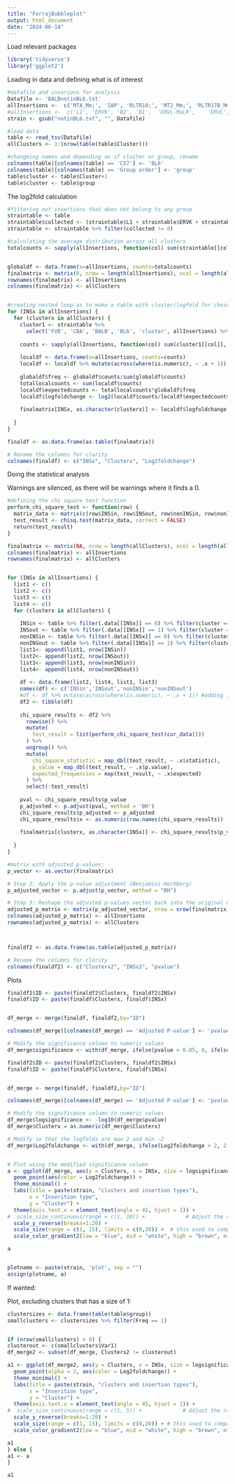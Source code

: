 ---
title: "FerrajBubbleplot"
output: html_document
date: "2024-06-14"
---

Load relevant packages
```{r setup, include=FALSE}
library('tidyverse')
library('ggplot2')
```

Loading in data and defining what is of interest
```{r}
#datafile and inserions for analysis
Datafile <- 'BALBnotinBL6.txt'
allInsertions <-  c('MTA_Mm;', 'IAP', 'RLTR10;', 'MT2_Mm;', 'RLTR17B_Mm;')
#allInsertions <-  c('L1', 'ERVK', 'B2', 'B1',	'ERVL-MaLR',	'ERVL', 'ERV1', 'B4')
strain <- gsub("notinBL6.txt", "", Datafile)

#load data
table <- read_tsv(Datafile)
allClusters <- 1:(nrow(table(table$Cluster)))

#changeing names and depending on if cluster or group, rename
colnames(table)[colnames(table) == 'C57'] <- 'BL6'
colnames(table)[colnames(table) == 'Group order'] <- 'group'
table$cluster <- table$Cluster+1
table$cluster <- table$group

```


The log2fold calculation

```{r}

#filtering out insertions that does not belong to any group
straintable <- table
straintable$collected <- (straintable$L1 + straintable$ERVK + straintable$B2 + straintable$B1 + straintable$'ERVL-MaLR' + straintable$ERVL + straintable$ERV1 +straintable$B4)
straintable <- straintable %>% filter(collected != 0)

#calculating the average distribution across all clusters
totalcounts <- sapply(allInsertions, function(col) sum(straintable[[col]], na.rm = FALSE))


globaldf <- data.frame(x=allInsertions, counts=totalcounts)
finalmatrix <- matrix(0, nrow = length(allInsertions), ncol = length(allClusters))
rownames(finalmatrix) <- allInsertions
colnames(finalmatrix) <- allClusters


#creating nested loop as to make a table with cluster/logfold for chosen strain
for (INSx in allInsertions) {
  for (clusterx in allClusters) {
    cluster1 <- straintable %>% 
      select('FVB', 'CBA', 'BALB', 'BL6', 'cluster', allInsertions) %>% filter(cluster == clusterx )
    
    counts <- sapply(allInsertions, function(col) sum(cluster1[[col]], na.rm = FALSE))
    
    localdf <- data.frame(x=allInsertions, counts=counts)
    localdf <- localdf %>% mutate(across(where(is.numeric), ~ .x + 1)) #adding 1 to every value to avoid 0
    
    globaldf$freq <- globaldf$counts/sum(globaldf$counts)
    totallocalcounts <- sum(localdf$counts)
    localdf$expectedcounts <- totallocalcounts*globaldf$freq
    localdf$logfoldchange <- log2(localdf$counts/localdf$expectedcounts)
    
    finalmatrix[INSx, as.character(clusterx)] <- localdf$logfoldchange[which(localdf$x == INSx)]
    
  }
}

finaldf <- as.data.frame(as.table(finalmatrix))

# Rename the columns for clarity
colnames(finaldf) <- c("INSx", "Clusterx", "Log2foldchange")

```

Doing the statistical analysis 

Warnings are silenced, as there will be warnings where it finds a 0.
```{r, warning=FALSE}

#defining the chi square test function
perform_chi_square_test <- function(row) {
  matrix_data <- matrix(c(row$INSin, row$INSout, row$nonINSin, row$nonINSout), nrow = 2, byrow = TRUE)
  test_result <- chisq.test(matrix_data, correct = FALSE)
  return(test_result)
}

finalmatrix <- matrix(NA, nrow = length(allClusters), ncol = length(allInsertions))
colnames(finalmatrix) <- allInsertions
rownames(finalmatrix) <- allClusters


for (INSx in allInsertions) {
  list1 <- c()
  list2 <- c()
  list3 <- c()
  list4 <- c()
  for (clusterx in allClusters) {
    
    INSin <- table %>% filter(.data[[INSx]] == 0) %>% filter(cluster == clusterx) 
    INSout <- table %>% filter(.data[[INSx]] == 1) %>% filter(cluster == clusterx) 
    nonINSin <- table %>% filter(.data[[INSx]] == 0) %>% filter(cluster != clusterx) 
    nonINSout <- table %>% filter(.data[[INSx]] == 1) %>% filter(cluster != clusterx)
    list1<- append(list1, nrow(INSin))
    list2<- append(list2, nrow(INSout))
    list3<- append(list3, nrow(nonINSin))
    list4<- append(list4, nrow(nonINSout))
    
    df <- data.frame(list2, list4, list1, list3)
    names(df) <- c('INSin','INSout','nonINSin','nonINSout')
    #df <- df %>% mutate(across(where(is.numeric), ~ .x + 1)) #adding 1 to every value to avoid 0
    df2 <- tibble(df)
    
    chi_square_results <- df2 %>% 
      rowwise() %>% 
      mutate(
        test_result = list(perform_chi_square_test(cur_data()))
      ) %>% 
      ungroup() %>% 
      mutate(
        chi_square_statistic = map_dbl(test_result, ~ .x$statistic),
        p_value = map_dbl(test_result, ~ .x$p.value),
        expected_frequencies = map(test_result, ~ .x$expected)
      ) %>% 
      select(-test_result)
    
    pval <- chi_square_results$p_value
    p_adjusted <- p.adjust(pval, method = 'BH')
    chi_square_results$p_adjusted <- p_adjusted
    chi_square_results$x <- as.numeric(row.names(chi_square_results))
    
    finalmatrix[clusterx, as.character(INSx)] <- chi_square_results$p_value[which(chi_square_results$x == clusterx)]
    
  }
}

#matrix with adjusted p-values:
p_vector <- as.vector(finalmatrix)

# Step 2: Apply the p-value adjustment (Benjamini-Hochberg)
p_adjusted_vector <- p.adjust(p_vector, method = "BH")

# Step 3: Reshape the adjusted p-values vector back into the original matrix dimensions
adjusted_p_matrix <- matrix(p_adjusted_vector, nrow = nrow(finalmatrix), ncol = ncol(finalmatrix))
colnames(adjusted_p_matrix) <- allInsertions
rownames(adjusted_p_matrix) <- allClusters



finaldf2 <- as.data.frame(as.table(adjusted_p_matrix))

# Rename the columns for clarity
colnames(finaldf2) <- c("Clusterx2", "INSx2", "pvalue")

```


Plots

```{r}
finaldf2$ID <- paste(finaldf2$Clusterx, finaldf2$INSx)
finaldf$ID <- paste(finaldf$Clusterx, finaldf$INSx)


df_merge <- merge(finaldf, finaldf2,by="ID") 

colnames(df_merge)[colnames(df_merge) == 'Adjusted P-value'] <- 'pvalue'

# Modify the significance column to numeric values
df_merge$significance <- with(df_merge, ifelse(pvalue > 0.05, 0, ifelse(pvalue > 0.02, 1, ifelse(pvalue > 0.01, 2, 3))))

```


```{r}
finaldf2$ID <- paste(finaldf2$Clusterx, finaldf2$INSx)
finaldf$ID <- paste(finaldf$Clusterx, finaldf$INSx)


df_merge <- merge(finaldf, finaldf2,by="ID") 

colnames(df_merge)[colnames(df_merge) == 'Adjusted P-value'] <- 'pvalue'

# Modify the significance column to numeric values
df_merge$logsignificance <- -log10(df_merge$pvalue)
df_merge$Clusterx = as.numeric(df_merge$Clusterx)

# Modify so that the logfolds are max 2 and min -2 
df_merge$Log2foldchange <- with(df_merge, ifelse(Log2foldchange > 2, 2, ifelse(Log2foldchange < -2, -2, Log2foldchange)))


# Plot using the modified significance column
a <- ggplot(df_merge, aes(y = Clusterx, x = INSx, size = logsignificance)) +
  geom_point(aes(color = Log2foldchange)) +
  theme_minimal() +
  labs(title = paste(strain, "clusters and insertion types"),
       x = "Inserition type",
       y = "Cluster") +
  theme(axis.text.x = element_text(angle = 45, hjust = 1)) +
#  scale_size_continuous(range = c(1, 10)) +             # Adjust the range to control the size of the points for only one plot
  scale_y_reverse(breaks=1:20) +
  scale_size(range = c(1, 15), limits = c(0,20)) +  # this used to compare between plots. to make them comparable, range decides size and limits decides top value
  scale_color_gradient2(low = "blue", mid = "white", high = "brown", midpoint = 0) #Limit sets the top and bottom

a


plotname <- paste(strain, 'plot', sep = "")
assign(plotname, a)


```

If wanted:

Plot, excluding clusters that has a size of 1:

```{r}
clustersizes <- data.frame(table(table$group))
smallclusters <- clustersizes %>% filter(Freq == 1)


if (nrow(smallclusters) > 0) {
clusterout <- c(smallclusters$Var1)
df_merge2 <- subset(df_merge, Clusterx2 != clusterout)

a1 <- ggplot(df_merge2, aes(y = Clusterx, x = INSx, size = logsignificance)) +
  geom_point(alpha = 2, aes(color = Log2foldchange)) +
  theme_minimal() +
  labs(title = paste(strain, "clusters and insertion types"),
       x = "Inserition type",
       y = "Cluster") +
  theme(axis.text.x = element_text(angle = 45, hjust = 1)) +
#  scale_size_continuous(range = c(1, 5)) +             # Adjust the range to control the size of the points for only one plot
  scale_y_reverse(breaks=1:20) +
  scale_size(range = c(1, 15), limits = c(0,20)) + # this used to compare between plots. to make them comparable, range decides size and limits decides top value
  scale_color_gradient2(low = "blue", mid = "white", high = "brown", midpoint = 0, limits = c(-2, 2))

a1
} else {
a1 <- a
}

a1

```



